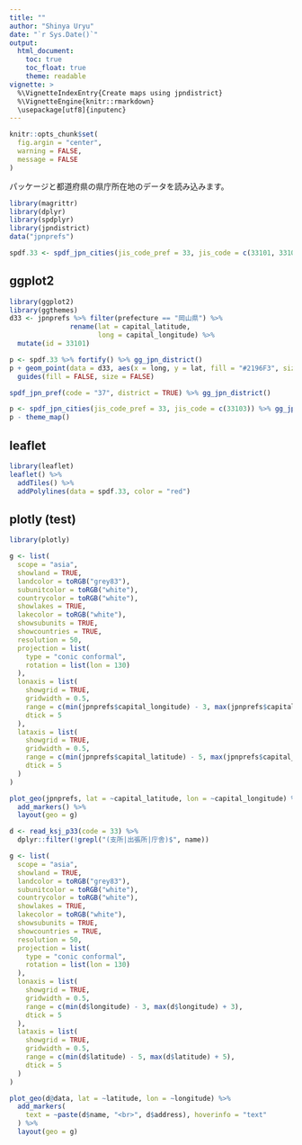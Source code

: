 ```yaml
---
title: ""
author: "Shinya Uryu"
date: "`r Sys.Date()`"
output: 
  html_document:
    toc: true
    toc_float: true
    theme: readable
vignette: >
  %\VignetteIndexEntry{Create maps using jpndistrict}
  %\VignetteEngine{knitr::rmarkdown}
  \usepackage[utf8]{inputenc}
---
```


```r
knitr::opts_chunk$set(
  fig.argin = "center",
  warning = FALSE,
  message = FALSE
)
```

パッケージと都道府県の県庁所在地のデータを読み込みます。

```r
library(magrittr)
library(dplyr)
library(spdplyr)
library(jpndistrict)
data("jpnprefs")
```

```r
spdf.33 <- spdf_jpn_cities(jis_code_pref = 33, jis_code = c(33101, 33102, 33103, 33104, 33205))
```

## ggplot2

```r
library(ggplot2)
library(ggthemes)
d33 <- jpnprefs %>% filter(prefecture == "岡山県") %>% 
               rename(lat = capital_latitude,
                      long = capital_longitude) %>% 
  mutate(id = 33101)

p <- spdf.33 %>% fortify() %>% gg_jpn_district()
p + geom_point(data = d33, aes(x = long, y = lat, fill = "#2196F3", size = 6)) +
  guides(fill = FALSE, size = FALSE)
```

```r
spdf_jpn_pref(code = "37", district = TRUE) %>% gg_jpn_district()
```

```r
p <- spdf_jpn_cities(jis_code_pref = 33, jis_code = c(33103)) %>% gg_jpn_district()
p - theme_map()
```

## leaflet

```r
library(leaflet)
leaflet() %>%
  addTiles() %>%
  addPolylines(data = spdf.33, color = "red")
```

## plotly (test)

```r
library(plotly)

g <- list(
  scope = "asia",
  showland = TRUE,
  landcolor = toRGB("grey83"),
  subunitcolor = toRGB("white"),
  countrycolor = toRGB("white"),
  showlakes = TRUE,
  lakecolor = toRGB("white"),
  showsubunits = TRUE,
  showcountries = TRUE,
  resolution = 50,
  projection = list(
    type = "conic conformal",
    rotation = list(lon = 130)
  ),
  lonaxis = list(
    showgrid = TRUE,
    gridwidth = 0.5,
    range = c(min(jpnprefs$capital_longitude) - 3, max(jpnprefs$capital_longitude) + 3),
    dtick = 5
  ),
  lataxis = list(
    showgrid = TRUE,
    gridwidth = 0.5,
    range = c(min(jpnprefs$capital_latitude) - 5, max(jpnprefs$capital_latitude) + 5),
    dtick = 5
  )
)

plot_geo(jpnprefs, lat = ~capital_latitude, lon = ~capital_longitude) %>%
  add_markers() %>%
  layout(geo = g)
```

```r
d <- read_ksj_p33(code = 33) %>%
  dplyr::filter(!grepl("(支所|出張所|庁舎)$", name))

g <- list(
  scope = "asia",
  showland = TRUE,
  landcolor = toRGB("grey83"),
  subunitcolor = toRGB("white"),
  countrycolor = toRGB("white"),
  showlakes = TRUE,
  lakecolor = toRGB("white"),
  showsubunits = TRUE,
  showcountries = TRUE,
  resolution = 50,
  projection = list(
    type = "conic conformal",
    rotation = list(lon = 130)
  ),
  lonaxis = list(
    showgrid = TRUE,
    gridwidth = 0.5,
    range = c(min(d$longitude) - 3, max(d$longitude) + 3),
    dtick = 5
  ),
  lataxis = list(
    showgrid = TRUE,
    gridwidth = 0.5,
    range = c(min(d$latitude) - 5, max(d$latitude) + 5),
    dtick = 5
  )
)

plot_geo(d@data, lat = ~latitude, lon = ~longitude) %>%
  add_markers(
    text = ~paste(d$name, "<br>", d$address), hoverinfo = "text"
  ) %>%
  layout(geo = g)
```


